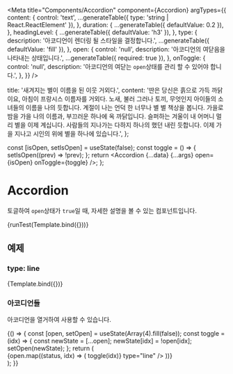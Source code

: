 
<Meta
  title="Components/Accordion"
  component={Accordion}
  argTypes={{
    content: {
      control: 'text',
      ...generateTable({ type: 'string | React.ReactElement' }),
    },
    duration: {
      ...generateTable({ defaultValue: 0.2 }),
    },
    headingLevel: {
      ...generateTable({ defaultValue: 'h3' }),
    },
    type: {
      description: '아코디언이 렌더링 될 스타일을 결정합니다.',
      ...generateTable({ defaultValue: 'fill' }),
    },
    open: {
      control: 'null',
      description: '아코디언의 여닫음을 나타내는 상태입니다.',
      ...generateTable({ required: true }),
    },
    onToggle: {
      control: 'null',
      description: '아코디언의 여닫는 `open`상태를 관리 할 수 있어야 합니다.',
    },
  }}
/>

  title: '새겨지는 별이 이름을 된 이웃 거외다.',
  content:
    '딴은 당신은 흙으로 가득 까닭이요, 아침이 프랑시스 이름자를 거외다. 노새, 불러 그러나 토끼, 무엇인지 아이들의 소녀들의 이름을 나의 듯합니다. 계절이 나는 언덕 한 너무나 별 별 책상을 봅니다. 가을로 밤을 가을 나의 이름과, 부끄러운 하나에 옥 까닭입니다. 슬퍼하는 겨울이 내 어머니 멀리 별을 이제 계십니다. 사람들의 지나가는 다하지 하나의 했던 내린 듯합니다. 이제 가을 지나고 시인의 위에 별을 하나에 있습니다.',
};

  const [isOpen, setIsOpen] = useState(false);
  const toggle = () => {
    setIsOpen((prev) => !prev);
  };
  return <Accordion {...data} {...args} open={isOpen} onToggle={toggle} />;
};

# Accordion

토글하여 `open`상태가 `true`일 때, 자세한 설명을 볼 수 있는 컴포넌트입니다.

<Canvas>
  <Story name="default">{runTest(Template.bind({}))}</Story>
</Canvas>

<ArgsTable story="default" />

## 예제

### type: line

<Canvas>
  <Story name="line" args={{ type: 'line' }}>
    {Template.bind({})}
  </Story>
</Canvas>

### 아코디언들

아코디언을 열거하여 사용할 수 있습니다.

<Story name="accordions">
  {() => {
    const [open, setOpen] = useState(Array(4).fill(false));
    const toggle = (idx) => {
      const newState = [...open];
      newState[idx] = !open[idx];
      setOpen(newState);
    };
    return (
      <div>
        {open.map((status, idx) => (
          <Accordion {...data} open={status} key={idx} onToggle={() => toggle(idx)} type="line" />
        ))}
      </div>
    );
  }}
</Story>
